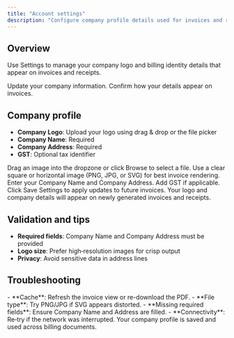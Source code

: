 ```yaml
---
title: "Account settings"
description: "Configure company profile details used for invoices and receipts."
---
```


## Overview

Use Settings to manage your company logo and billing identity details that appear on invoices and receipts.

<CardGroup cols={2}>
<Card title="Open Settings" icon="wrench" href="https://gellerwash.com/app/manage-settings">
Update your company information.
</Card>

<Card title="Billing & invoices" icon="credit-card" href="https://gellerwash.com/app/billing-invoice">
Confirm how your details appear on invoices.
</Card>
</CardGroup>

## Company profile

- **Company Logo**: Upload your logo using drag & drop or the file picker
- **Company Name**: Required
- **Company Address**: Required
- **GST**: Optional tax identifier

<Steps>
<Step title="Upload or change your logo">
Drag an image into the dropzone or click Browse to select a file.

<Tip>
Use a clear square or horizontal image (PNG, JPG, or SVG) for best invoice rendering.
</Tip>
</Step>

<Step title="Fill out company details">
Enter your Company Name and Company Address. Add GST if applicable.
</Step>

<Step title="Save changes">
Click Save Settings to apply updates to future invoices.

<Check>
Your logo and company details will appear on newly generated invoices and receipts.
</Check>
</Step>
</Steps>

## Validation and tips

- **Required fields**: Company Name and Company Address must be provided
- **Logo size**: Prefer high‑resolution images for crisp output
- **Privacy**: Avoid sensitive data in address lines

## Troubleshooting

<AccordionGroup>
<Accordion title="Logo doesn't update on invoices">
- **Cache**: Refresh the invoice view or re-download the PDF.
- **File type**: Try PNG/JPG if SVG appears distorted.
</Accordion>

<Accordion title="Can't save settings">
- **Missing required fields**: Ensure Company Name and Address are filled.
- **Connectivity**: Re‑try if the network was interrupted.
</Accordion>
</AccordionGroup>

<Check>
Your company profile is saved and used across billing documents.
</Check>




